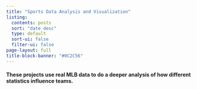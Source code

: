 ```yaml
---
title: "Sports Data Analysis and Visualization"
listing:
  contents: posts
  sort: "date desc"
  type: default
  sort-ui: false
  filter-ui: false
page-layout: full
title-block-banner: "#0C2C56"
---
```


#### These projects use real MLB data to do a deeper analysis of how different statistics influence teams.
<br>
